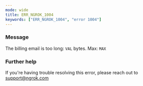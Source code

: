 ```yaml
---
mode: wide
title: ERR_NGROK_1004
keywords: ["ERR_NGROK_1004", "error 1004"]
---
```



### Message

The billing email is too long: `VAL` bytes. Max: `MAX`

<ErrorDetails />

### Further help

If you're having trouble resolving this error, please reach out to [support@ngrok.com](mailto:support@ngrok.com?subject=Help%20with%20ERR_NGROK_1004)
